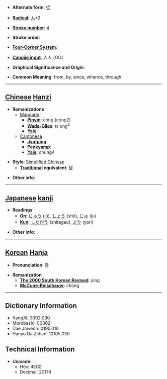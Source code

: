 * '''Alternate form''': [[從]]

* '''[[Wiktionary:Chinese radical index| Radical]]''': [[Wiktionary:Chinese radical index 人|人]]+2

* '''[[Wiktionary:Chinese total strokes index|Stroke number]]''': [[Wiktionary:Chinese total strokes index 4|4]]

* '''Stroke order''': 

* '''[[Wiktionary:Chinese four corner index|Four-Corner System]]''': 

* '''[[Wiktionary:Chinese Cangjie index|Cangjie input]]''': 人人 (OO)

* '''Graphical Significance and Origin''': 

* '''Common Meaning''': from, by, since, whence, through

----

== [[Chinese]] [[Hanzi]] ==

* '''Romanizations'''
** [[Mandarin]]:
*** '''[[Pinyin]]''': cóng (cong2)
*** '''[[Wade-Giles]]''': ts'ung<sup>2</sup>
*** '''[[Yale]]''': 
**[[Cantonese]]
***'''[[Jyutping]]''':
***'''[[Penkyamp]]''': 
***'''[[Yale]]''': chung4

* '''Style''': [[Simplified Chinese]] 
** '''[[Traditional Chinese|Traditional]] equivalent''': [[從]]

* '''Other info''': 

----

== [[Japanese]] [[kanji]] ==

* '''Readings'''
** '''[[On]]''': [[じゅう]] (jū), [[しょう]] (shō), [[じゅ]] (ju)
** '''[[Kun]]''': [[したがう]] (shitagau), [[より]] (yori)

* '''Other info''':  

----

== [[Korean]] [[Hanja]] ==

* '''Pronunciation''': 종

* '''Romanization'''
** '''[[The 2000 South Korean Revised Romanization|The 2000 South Korean Revised]]''': jong
** '''[[McCune-Reischauer]]''': chong

----

== Dictionary Information ==

* KangXi: 0092.030
* Morobashi: 00362
* Dae Jaweon: 0195.010
* Hanyu Da Zidian: 10105.030

== Technical Information ==

* '''Unicode''':
** Hex: 4ECE
** Decimal: 20174